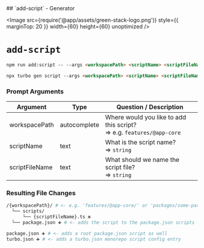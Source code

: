 
<TitleWrapper>
    ## `add-script` - Generator
</TitleWrapper>

<Image
    src={require('@app/assets/green-stack-logo.png')}
    style={{ marginTop: 20 }}
    width={60}
    height={60}
    unoptimized
/>

# `add-script`

```md copy
npm run add:script -- --args <workspacePath> <scriptName> <scriptFileName>
```

```md copy
npx turbo gen script --args <workspacePath> <scriptName> <scriptFileName>
```

<FileTree>
  <FileTree.Folder name="packages" defaultOpen>
    <FileTree.Folder name="@green-stack-core" defaultOpen>
      <FileTree.Folder name="generators" defaultOpen>
        <FileTree.File name="add-script.ts" />
      </FileTree.Folder>
    </FileTree.Folder>
  </FileTree.Folder>
</FileTree>

<div className="h-8" />

### Prompt Arguments

| Argument        | Type         | Question / Description                                                        |
|-----------------|--------------|-------------------------------------------------------------------------------|
| workspacePath   | autocomplete | Where would you like to add this script? <br/>=> e.g. `features/@app-core`    |
| scriptName      | text         | What is the script name? <br/>=> `string`                                     |
| scriptFileName  | text         | What should we name the script file? <br/>=> `string`                         |

<div className="h-8" />

### Resulting File Changes

```bash
/{workspacePath}/ # <- e.g. 'features/@app-core/' or 'packages/some-package/'
  └── scripts/
      └── {scriptFileName}.ts ❇️
  └── package.json ➕ # <- adds the script to the package.json scripts section

package.json ➕ # <- adds a root package.json script as well
turbo.json ➕ # <- adds a turbo.json monorepo script config entry
```

<div className="h-8" />
